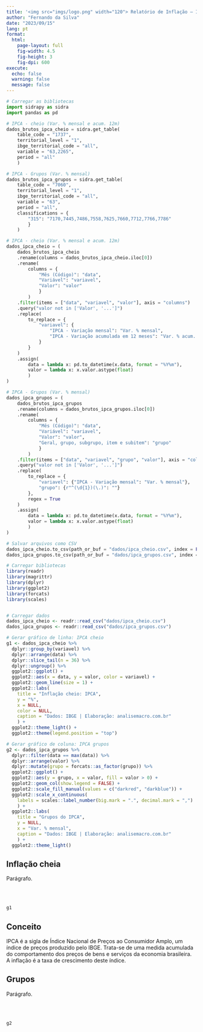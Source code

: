 ```yaml
---
title: '<img src="imgs/logo.png" width="120"> Relatório de Inflação — IPCA'
author: "Fernando da Silva"
date: "2023/09/15"
lang: pt
format: 
  html:
    page-layout: full
    fig-width: 4.5
    fig-height: 3
    fig-dpi: 600
execute:
  echo: false
  warning: false
  message: false
---
```


```python
# Carregar as bibliotecas
import sidrapy as sidra
import pandas as pd

# IPCA - cheio (Var. % mensal e acum. 12m)
dados_brutos_ipca_cheio = sidra.get_table(
    table_code = "1737", 
    territorial_level = "1", 
    ibge_territorial_code = "all", 
    variable = "63,2265", 
    period = "all"
    )

# IPCA - Grupos (Var. % mensal)
dados_brutos_ipca_grupos = sidra.get_table(
    table_code = "7060", 
    territorial_level = "1", 
    ibge_territorial_code = "all", 
    variable = "63", 
    period = "all",
    classifications = {
        "315": "7170,7445,7486,7558,7625,7660,7712,7766,7786"
        }
    )

# IPCA - cheio (Var. % mensal e acum. 12m)
dados_ipca_cheio = (
    dados_brutos_ipca_cheio
    .rename(columns = dados_brutos_ipca_cheio.iloc[0])
    .rename(
        columns = {
            "Mês (Código)": "data",
            "Variável": "variavel",
            "Valor": "valor"
            }
        )
    .filter(items = ["data", "variavel", "valor"], axis = "columns")
    .query("valor not in ['Valor', '...']")
    .replace(
        to_replace = {
            "variavel": {
                "IPCA - Variação mensal": "Var. % mensal",
                "IPCA - Variação acumulada em 12 meses": "Var. % acum. 12m"
            }
        }
    )
    .assign(
        data = lambda x: pd.to_datetime(x.data, format = "%Y%m"),
        valor = lambda x: x.valor.astype(float)
        )
)

# IPCA - Grupos (Var. % mensal)
dados_ipca_grupos = (
    dados_brutos_ipca_grupos
    .rename(columns = dados_brutos_ipca_grupos.iloc[0])
    .rename(
        columns = {
            "Mês (Código)": "data",
            "Variável": "variavel",
            "Valor": "valor",
            "Geral, grupo, subgrupo, item e subitem": "grupo"
            }
        )
    .filter(items = ["data", "variavel", "grupo", "valor"], axis = "columns")
    .query("valor not in ['Valor', '...']")
    .replace(
        to_replace = {
            "variavel": {"IPCA - Variação mensal": "Var. % mensal"},
            "grupo": {r"^(\d{1})(\.)": ""}
        },
        regex = True
    )
    .assign(
        data = lambda x: pd.to_datetime(x.data, format = "%Y%m"),
        valor = lambda x: x.valor.astype(float)
        )
)

# Salvar arquivos como CSV
dados_ipca_cheio.to_csv(path_or_buf = "dados/ipca_cheio.csv", index = False)
dados_ipca_grupos.to_csv(path_or_buf = "dados/ipca_grupos.csv", index = False)

```

```r
# Carregar bibliotecas
library(readr)
library(magrittr)
library(dplyr)
library(ggplot2)
library(forcats)
library(scales)


# Carregar dados
dados_ipca_cheio <- readr::read_csv("dados/ipca_cheio.csv")
dados_ipca_grupos <- readr::read_csv("dados/ipca_grupos.csv")


```

```r

# Gerar gráfico de linha: IPCA cheio
g1 <- dados_ipca_cheio %>% 
  dplyr::group_by(variavel) %>% 
  dplyr::arrange(data) %>% 
  dplyr::slice_tail(n = 36) %>% 
  dplyr::ungroup() %>% 
  ggplot2::ggplot() +
  ggplot2::aes(x = data, y = valor, color = variavel) +
  ggplot2::geom_line(size = 1) +
  ggplot2::labs(
    title = "Inflação cheio: IPCA",
    y = "%",
    x = NULL,
    color = NULL,
    caption = "Dados: IBGE | Elaboração: analisemacro.com.br"
    ) +
  ggplot2::theme_light() +
  ggplot2::theme(legend.position = "top")

# Gerar gráfico de coluna: IPCA grupos
g2 <- dados_ipca_grupos %>% 
  dplyr::filter(data == max(data)) %>% 
  dplyr::arrange(valor) %>% 
  dplyr::mutate(grupo = forcats::as_factor(grupo)) %>% 
  ggplot2::ggplot() +
  ggplot2::aes(y = grupo, x = valor, fill = valor > 0) +
  ggplot2::geom_col(show.legend = FALSE) +
  ggplot2::scale_fill_manual(values = c("darkred", "darkblue")) +
  ggplot2::scale_x_continuous(
    labels = scales::label_number(big.mark = ".", decimal.mark = ",")
    ) +
  ggplot2::labs(
    title = "Grupos do IPCA",
    y = NULL,
    x = "Var. % mensal",
    caption = "Dados: IBGE | Elaboração: analisemacro.com.br"
    ) +
  ggplot2::theme_light()
```

::: {.grid}

::: {.g-col-7}
## Inflação cheia
Parágrafo.
:::

::: {.g-col-5}

<br><br>
```r
g1
```

::: {.callout-note}
## Conceito
IPCA é a sigla de Índice Nacional de Preços ao Consumidor Amplo, um índice de preços produzido pelo IBGE. Trata-se de uma medida acumulada do comportamento dos preços de bens e serviços da economia brasileira. A inflação é a taxa de crescimento deste índice.
:::

:::

:::

::: {.grid}

::: {.g-col-7}
## Grupos
Parágrafo.
:::

::: {.g-col-5}

<br><br>
```r
g2
```

:::

:::



















